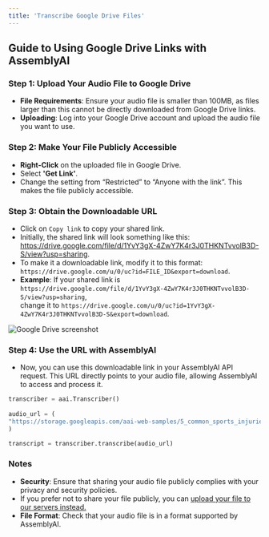 ```yaml
---
title: 'Transcribe Google Drive Files'
---
```


## **Guide to Using Google Drive Links with AssemblyAI**

### **Step 1: Upload Your Audio File to Google Drive**

- **File Requirements**: Ensure your audio file is smaller than 100MB, as files larger than this cannot be directly downloaded from Google Drive links.  
- **Uploading**: Log into your Google Drive account and upload the audio file you want to use.

### **Step 2: Make Your File Publicly Accessible**

- **Right-Click** on the uploaded file in Google Drive.
- Select **'Get Link'**.
- Change the setting from “Restricted” to “Anyone with the link”. This makes the file publicly accessible.


### **Step 3: Obtain the Downloadable URL**

- Click on `Copy link` to copy your shared link.
- Initially, the shared link will look something like this: https://drive.google.com/file/d/1YvY3gX-4ZwY7K4r3J0THKNTvvolB3D-S/view?usp=sharing.
- To make it a downloadable link, modify it to this format:  
    `https://drive.google.com/u/0/uc?id=FILE_ID&export=download`.
- **Example**: If your shared link is `https://drive.google.com/file/d/1YvY3gX-4ZwY7K4r3J0THKNTvvolB3D-S/view?usp=sharing`,  
    change it to `https://drive.google.com/u/0/uc?id=1YvY3gX-4ZwY7K4r3J0THKNTvvolB3D-S&export=download`.

<img src="./google_drive_screenshot.png" alt="Google Drive screenshot" />

### **Step 4: Use the URL with AssemblyAI**

- Now, you can use this downloadable link in your AssemblyAI API request. This URL directly points to your audio file, allowing AssemblyAI to access and process it.

```python
transcriber = aai.Transcriber()  
  
audio_url = (  
"https://storage.googleapis.com/aai-web-samples/5_common_sports_injuries.mp3"  
)

transcript = transcriber.transcribe(audio_url)
```

### **Notes**

- **Security**: Ensure that sharing your audio file publicly complies with your privacy and security policies.
- If you prefer not to share your file publicly, you can [upload your file to our servers instead.](https://www.assemblyai.com/docs/guides/transcribing-an-audio-file#step-by-step-instructions)
- **File Format**: Check that your audio file is in a format supported by AssemblyAI.
